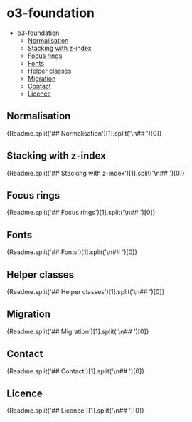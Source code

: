 
<Meta title="o3-foundation/Readme" />

# o3-foundation

- [o3-foundation](#o3-foundation)
  - [Normalisation](#normalisation)
  - [Stacking with z-index](#stacking-with-z-index)
  - [Focus rings](#focus-rings)
  - [Fonts](#fonts)
  - [Helper classes](#helper-classes)
  - [Migration](#migration)
  - [Contact](#contact)
  - [Licence](#licence)

## Normalisation

<Markdown>{Readme.split('## Normalisation')[1].split('\n## ')[0]}</Markdown>

## Stacking with z-index

<Markdown>
	{Readme.split('## Stacking with z-index')[1].split('\n## ')[0]}
</Markdown>

## Focus rings

<Markdown>{Readme.split('## Focus rings')[1].split('\n## ')[0]}</Markdown>

## Fonts

<Markdown>{Readme.split('## Fonts')[1].split('\n## ')[0]}</Markdown>

## Helper classes

<Markdown>{Readme.split('## Helper classes')[1].split('\n## ')[0]}</Markdown>

## Migration

<Markdown>{Readme.split('## Migration')[1].split('\n## ')[0]}</Markdown>

## Contact

<Markdown>{Readme.split('## Contact')[1].split('\n## ')[0]}</Markdown>

## Licence

<Markdown>{Readme.split('## Licence')[1].split('\n## ')[0]}</Markdown>
